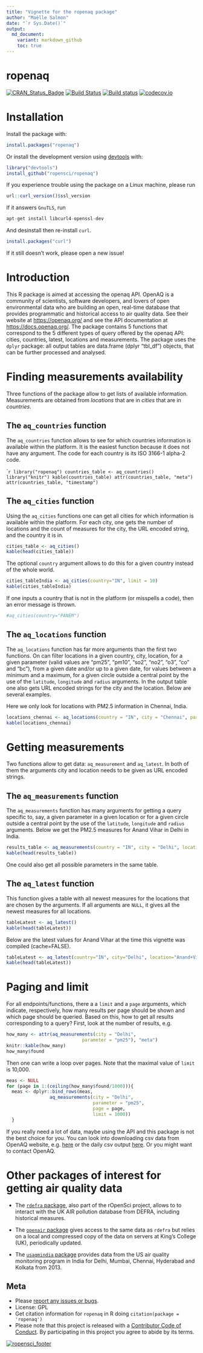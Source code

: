 ```yaml
---
title: "Vignette for the ropenaq package"
author: "Maëlle Salmon"
date: "`r Sys.Date()`"
output:
  md_document:
    variant: markdown_github
    toc: true
---
```

ropenaq
=============

[![CRAN_Status_Badge](http://www.r-pkg.org/badges/version/ropenaq)](http://cran.r-project.org/package=ropenaq)
[![Build Status](https://travis-ci.org/ropensci/ropenaq.svg?branch=master)](https://travis-ci.org/ropensci/ropenaq)
[![Build status](https://ci.appveyor.com/api/projects/status/qurhlh0j8ra3qors?svg=true)](https://ci.appveyor.com/project/ropensci/ropenaq)
[![codecov.io](https://codecov.io/github/ropensci/ropenaq/coverage.svg?branch=master)](https://codecov.io/github/ropensci/Ropenaq?branch=master)

# Installation

Install the package with:

```r
install.packages("ropenaq")
```

Or install the development version using [devtools](https://github.com/hadley/devtools) with:

```r
library("devtools")
install_github("ropensci/ropenaq")

```

If you experience trouble using the package on a Linux machine, please run

```r
url::curl_version()$ssl_version
```

If it answers `GnuTLS`,  run

```r
apt-get install libcurl4-openssl-dev
```

And desinstall then re-install `curl`.

```r
install.packages("curl")
```

If it still doesn't work, please open a new issue!

# Introduction

This R package is aimed at accessing the openaq API. OpenAQ is a community of scientists, software developers, and lovers of open environmental data who are building an open, real-time database that provides programmatic and historical access to air quality data. See their website at <https://openaq.org/> and see the API documentation at <https://docs.openaq.org/>. The package contains 5 functions that correspond to the 5 different types of query offered by the openaq API: cities, countries, latest, locations and measurements. The package uses the `dplyr` package: all output tables are data.frame (dplyr "tbl_df") objects, that can be further processed and analysed.

# Finding measurements availability

Three functions of the package allow to get lists of available information. Measurements are obtained from *locations* that are in *cities* that are in *countries*.

## The `aq_countries` function

The `aq_countries` function allows to see for which countries information is available within the platform. It is the easiest function because it does not have any argument. The code for each country is its ISO 3166-1 alpha-2 code.

````r
library("ropenaq")
countries_table <- aq_countries()
library("knitr")
kable(countries_table)
attr(countries_table, "meta")
attr(countries_table, "timestamp")
```

## The `aq_cities` function

Using the `aq_cities` functions one can get all cities for which information is available within the platform. For each city, one gets the number of locations and the count of measures for the city, the URL encoded string, and the country it is in.

```r
cities_table <- aq_cities()
kable(head(cities_table))
```

The optional `country` argument allows to do this for a given country instead of the whole world.

```r
cities_tableIndia <- aq_cities(country="IN", limit = 10)
kable(cities_tableIndia)
```

If one inputs a country that is not in the platform (or misspells a code), then an error message is thrown.

```r
#aq_cities(country="PANEM")
```

## The `aq_locations` function

The `aq_locations` function has far more arguments than the first two functions. On can filter locations in a given country, city, location, for a given parameter (valid values are "pm25", "pm10", "so2", "no2", "o3", "co" and "bc"), from a given date and/or up to a given date, for values between a minimum and a maximum, for a given circle outside a central point by the use of the `latitude`, `longitude` and `radius` arguments. In the output table one also gets URL encoded strings for the city and the location. Below are several examples.

Here we only look for locations with PM2.5 information in Chennai, India.

```r
locations_chennai <- aq_locations(country = "IN", city = "Chennai", parameter = "pm25")
kable(locations_chennai)
```


# Getting measurements

Two functions allow to get data: `aq_measurement` and `aq_latest`. In both of them the arguments city and location needs to be given as URL encoded strings.

## The `aq_measurements` function

The `aq_measurements` function has many arguments for getting a query specific to, say, a given parameter in a given location or for a given circle outside a central point by the use of the `latitude`, `longitude` and `radius` arguments. Below we get the PM2.5 measures for Anand Vihar in Delhi in India.

```r
results_table <- aq_measurements(country = "IN", city = "Delhi", location = "Anand+Vihar", parameter = "pm25")
kable(head(results_table))
```

One could also get all possible parameters in the same table.


## The `aq_latest` function

This function gives a table with all newest measures for the locations that are chosen by the arguments. If all arguments are `NULL`, it gives all the newest measures for all locations.


```r
tableLatest <- aq_latest()
kable(head(tableLatest))
```

Below are the latest values for Anand Vihar at the time this vignette was compiled (cache=FALSE).

```r
tableLatest <- aq_latest(country="IN", city="Delhi", location="Anand+Vihar")
kable(head(tableLatest))
```

# Paging and limit

For all endpoints/functions, there a a `limit` and a `page` arguments, which indicate, respectively, how many results per page should be shown and which page should be queried. Based on this, how to get all results corresponding to a query? First, look at the number of results, e.g.

```r
how_many <- attr(aq_measurements(city = "Delhi",
                            parameter = "pm25"), "meta")
knitr::kable(how_many)
how_many$found
```

Then one can write a loop over pages. Note that the maximal value of `limit` is 10,000.

```r
meas <- NULL
for (page in 1:(ceiling(how_many$found/1000))){
  meas <- dplyr::bind_rows(meas,
                aq_measurements(city = "Delhi",
                                parameter = "pm25",
                                page = page,
                                limit = 1000))
  }

```

If you really need a lot of data, maybe using the API and this package is not the best choice for you. You can look into downloading csv data from OpenAQ website, e.g. [here](https://openaq.org/#/locations?_k=jk7d09) or the daily csv output [here](http://openaq-data.s3.amazonaws.com/index.html). Or you might want to contact OpenAQ.

# Other packages of interest for getting air quality data

* The [`rdefra` package](https://github.com/kehraProject/r_rdefra), also part of the rOpenSci project, 
allows to  to interact with the UK AIR pollution database from DEFRA, including historical measures.

* The [`openair` package](https://github.com/davidcarslaw/openair) gives access to the same data as `rdefra` but relies on a local and compressed copy of the data on servers at King's College (UK), periodically updated.

* The [`usaqmindia` package](https://github.com/masalmon/usaqmindia) provides data from the US air quality monitoring program in India for Delhi, Mumbai, Chennai, Hyderabad and Kolkata from 2013.

## Meta

* Please [report any issues or bugs](https://github.com/ropensci/ropenaq/issues).
* License: GPL
* Get citation information for `ropenaq` in R doing `citation(package = 'ropenaq')`
* Please note that this project is released with a [Contributor Code of Conduct](CONDUCT.md). By participating in this project you agree to abide by its terms.

[![ropensci_footer](http://ropensci.org/public_images/github_footer.png)](http://ropensci.org)
